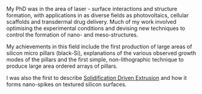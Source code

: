 My PhD was in the area of laser - surface interactions and structure formation, with applications in as diverse fields as photovoltaics, cellular scaffolds and transdermal drug delivery. Much of my work involved optimising the experimental conditions and devising new techniques to control the formation of nano- and meso-structures.

My achievements in this field include the first production of large areas of silicon micro pillars (black-Si), explanations of the various observed growth modes of the pillars and the first simple, non-lithographic technique to produce large area ordered arrays of pillars. 

I was also the first to describe [[Solidification Driven Extrusion]] and how it forms nano-spikes on textured silicon surfaces.